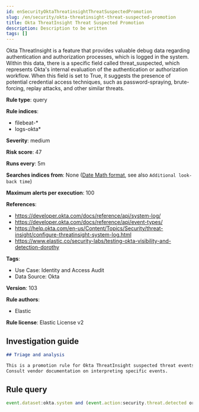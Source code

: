 ```yaml
---
id: enSecurityOktaThreatinsightThreatSuspectedPromotion
slug: /en/security/okta-threatinsight-threat-suspected-promotion
title: Okta ThreatInsight Threat Suspected Promotion
description: Description to be written
tags: []
---
```


<div id="okta-threatinsight-threat-suspected-promotion"></div>

Okta ThreatInsight is a feature that provides valuable debug data regarding authentication and authorization processes, which is logged in the system. Within this data, there is a specific field called threat_suspected, which represents Okta's internal evaluation of the authentication or authorization workflow. When this field is set to True, it suggests the presence of potential credential access techniques, such as password-spraying, brute-forcing, replay attacks, and other similar threats.

**Rule type**: query

**Rule indices**: 

* filebeat-*
* logs-okta*

**Severity**: medium

**Risk score**: 47

**Runs every**: 5m

**Searches indices from**: None ([Date Math format](((ref))/common-options.html#date-math), see also <DocLink id="enSecurityRulesUiCreate" section="set-the-rules-schedule">`Additional look-back time`</DocLink>)

**Maximum alerts per execution**: 100

**References**: 

* https://developer.okta.com/docs/reference/api/system-log/
* https://developer.okta.com/docs/reference/api/event-types/
* https://help.okta.com/en-us/Content/Topics/Security/threat-insight/configure-threatinsight-system-log.html
* https://www.elastic.co/security-labs/testing-okta-visibility-and-detection-dorothy

**Tags**: 

* Use Case: Identity and Access Audit
* Data Source: Okta

**Version**: 103

**Rule authors**: 

* Elastic

**Rule license**: Elastic License v2

## Investigation guide

```markdown
## Triage and analysis

This is a promotion rule for Okta ThreatInsight suspected threat events, which are alertable events per the vendor.
Consult vendor documentation on interpreting specific events.
```

## Rule query

```js
event.dataset:okta.system and (event.action:security.threat.detected or okta.debug_context.debug_data.threat_suspected: true)

```
